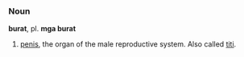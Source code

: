 ===Noun===
'''burat''', pl. '''mga burat'''

#[[penis]], the organ of the male reproductive system. Also called [[titi]].